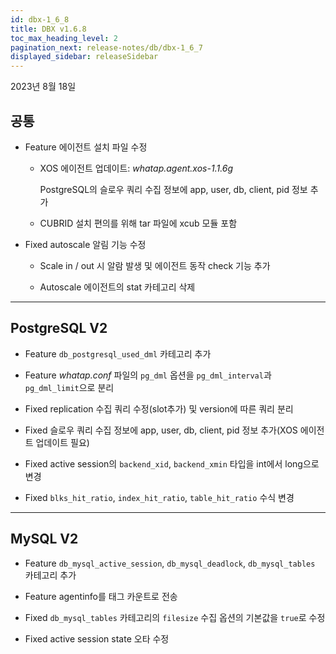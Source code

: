 ```yaml
---
id: dbx-1_6_8
title: DBX v1.6.8
toc_max_heading_level: 2
pagination_next: release-notes/db/dbx-1_6_7
displayed_sidebar: releaseSidebar
---
```


2023년 8월 18일

## 공통

- <Status>Feature</Status> 에이전트 설치 파일 수정

  - XOS 에이전트 업데이트: *whatap.agent.xos-1.1.6g*
    
    PostgreSQL의 슬로우 쿼리 수집 정보에 app, user, db, client, pid 정보 추가

  - CUBRID 설치 편의를 위해 tar 파일에 xcub 모듈 포함

- <Status>Fixed</Status> autoscale 알림 기능 수정

  - Scale in / out 시 알람 발생 및 에이전트 동작 check 기능 추가

  - Autoscale 에이전트의 stat 카테고리 삭제


---

## PostgreSQL V2

- <Status>Feature</Status> <code>db_postgresql_used_dml</code> 카테고리 추가

- <Status>Feature</Status> <em>whatap.conf</em> 파일의 <code>pg_dml</code> 옵션을 <code>pg_dml_interval</code>과 <code>pg_dml_limit</code>으로 분리

- <Status>Fixed</Status> replication 수집 쿼리 수정(slot추가) 및 version에 따른 쿼리 분리

- <Status>Fixed</Status> 슬로우 쿼리 수집 정보에 app, user, db, client, pid 정보 추가(XOS 에이전트 업데이트 필요)

- <Status>Fixed</Status> active session의 <code>backend_xid</code>, <code>backend_xmin</code> 타입을 <span class='api'>int</span>에서 <span class='api'>long</span>으로 변경

- <Status>Fixed</Status> <code>blks_hit_ratio</code>, <code>index_hit_ratio</code>, <code>table_hit_ratio</code> 수식 변경

---

## MySQL V2

- <Status>Feature</Status> <code>db_mysql_active_session</code>, <code>db_mysql_deadlock</code>, <code>db_mysql_tables</code> 카테고리 추가

- <Status>Feature</Status> agentinfo를 태그 카운트로 전송

- <Status>Fixed</Status> <code>db_mysql_tables</code> 카테고리의 <code>filesize</code> 수집 옵션의 기본값을 <code>true</code>로 수정

- <Status>Fixed</Status> active session state 오타 수정

